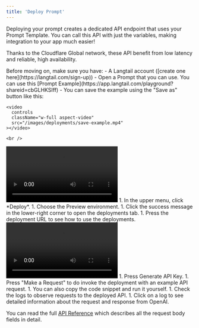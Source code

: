 ```yaml
---
title: 'Deploy Prompt'
---
```


Deploying your prompt creates a dedicated API endpoint that uses your Prompt Template. You can call this API with just the variables, making integration to your app much easier!

Thanks to the Cloudflare Global network, these API benefit from low latency and reliable, high availability.

<Steps>
  <Step title="Prerequisites">
    Before moving on, make sure you have:
    - A Langtail account ([create one here](https://langtail.com/sign-up))
    - Open a Prompt that you can use. You can use this [Prompt Example](https://app.langtail.com/playground?shareid=cbGLHKSIff)
    - You can save the example using the "Save as" button like this:

    <video
      controls
      className="w-full aspect-video"
      src="/images/deployments/save-example.mp4"
    ></video>

    <br />
  </Step>
  <Step title="Deploy Prompt">
    <video
        controls
        className="w-full aspect-video"
        src="/images/deployments/deploy-prompt.mp4"
      ></video>
    1. In the upper menu, click *Deploy*.
    1. Choose the Preview environment.
    1. Click the success message in the lower-right corner to open the deployments tab.
    1. Press the deployment URL to see how to use the deployments.
  </Step>
  <Step title="Call the Deployment API">
    <video
      controls
      className="w-full aspect-video"
      src="/images/deployments/request-api.mp4"
    ></video>
    1. Press Generate API Key.
    1. Press "Make a Request" to do invoke the deployment with an example API request.
    1. You can also copy the code snippet and run it yourself.
    1. Check the logs to observe requests to the deployed API.
    1. Click on a log to see detailed information about the request and response from OpenAI.
  </Step>
</Steps>


<Tip>You can read the full [API Reference](/api-reference/endpoint/call-deployment) which describes all the request body fields in detail.</Tip>

